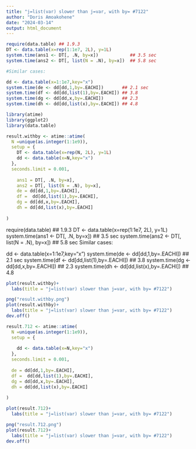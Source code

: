 ```yaml
---
title: "j=list(var) slower than j=var, with by= #7122"
author: "Doris Amoakohene"
date: "2024-03-14"
output: html_document
---
```



```r
require(data.table) ## 1.9.3
DT <- data.table(x=rep(1:1e7, 2L), y=1L)
system.time(ans1 <- DT[, .N, by=x])            ## 3.5 sec
system.time(ans2 <- DT[, list(N = .N), by=x])  ## 5.8 sec

#Similar cases:

dd <- data.table(x=1:1e7,key="x")
system.time(de <- dd[dd,1,by=.EACHI])       ## 2.1 sec
system.time(df <- dd[dd,list(1),by=.EACHI]) ## 3.8
system.time(dg <- dd[dd,x,by=.EACHI])       ## 2.3
system.time(dh <- dd[dd,list(x),by=.EACHI]) ## 4.8
```


```r

library(atime)
library(ggplot2)
library(data.table)

```


```r
result.withby <- atime::atime(
  N =unique(as.integer(1:1e9)),
  setup = {
    DT <- data.table(x=rep(N, 2L), y=1L)
    dd <- data.table(x=N,key="x")
  },
  seconds.limit = 0.001,
  
    ans1 = DT[, .N, by=x],
    ans2 = DT[, list(N = .N), by=x],
    de = dd[dd,1,by=.EACHI],
    df =  dd[dd,list(1),by=.EACHI],
    dg = dd[dd,x,by=.EACHI],
    dh = dd[dd,list(x),by=.EACHI]
  
)
```

require(data.table) ## 1.9.3
DT <- data.table(x=rep(1:1e7, 2L), y=1L)
system.time(ans1 <- DT[, .N, by=x])            ## 3.5 sec
system.time(ans2 <- DT[, list(N = .N), by=x])  ## 5.8 sec
Similar cases:

dd <- data.table(x=1:1e7,key="x")
system.time(de <- dd[dd,1,by=.EACHI])       ## 2.1 sec
system.time(df <- dd[dd,list(1),by=.EACHI]) ## 3.8
system.time(dg <- dd[dd,x,by=.EACHI])       ## 2.3
system.time(dh <- dd[dd,list(x),by=.EACHI]) ## 4.8
```r
plot(result.withby)+
  labs(title = "j=list(var) slower than j=var, with by= #7122")

png("result.withby.png")
plot(result.withby)+
  labs(title = "j=list(var) slower than j=var, with by= #7122")
dev.off()
```


```r
result.712 <- atime::atime(
  N =unique(as.integer(1:1e9)),
  setup = {
    
    dd <- data.table(x=N,key="x")
  },
  seconds.limit = 0.001,
  
  de = dd[dd,1,by=.EACHI],
  df =  dd[dd,list(1),by=.EACHI],
  dg = dd[dd,x,by=.EACHI],
  dh = dd[dd,list(x),by=.EACHI]
  
)
```


```r
plot(result.712)+
  labs(title = "j=list(var) slower than j=var, with by= #7122")

png("result.712.png")
plot(result.712)+
  labs(title = "j=list(var) slower than j=var, with by= #7122")
dev.off()
```
